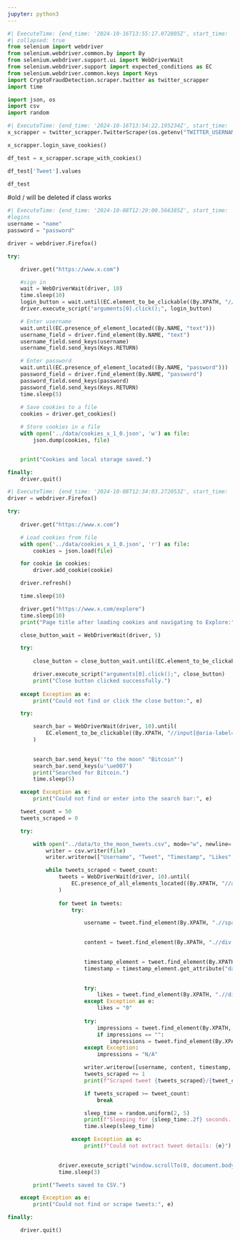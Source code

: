 ```yaml
---
jupyter: python3
---
```


```python
#| ExecuteTime: {end_time: '2024-10-16T13:55:17.072805Z', start_time: '2024-10-16T13:55:16.661438Z'}
#| collapsed: true
from selenium import webdriver
from selenium.webdriver.common.by import By
from selenium.webdriver.support.ui import WebDriverWait
from selenium.webdriver.support import expected_conditions as EC
from selenium.webdriver.common.keys import Keys
import CryptoFraudDetection.scraper.twitter as twitter_scrapper
import time

import json, os
import csv
import random
```

```python
#| ExecuteTime: {end_time: '2024-10-16T13:54:22.195234Z', start_time: '2024-10-16T13:54:22.183531Z'}
x_scrapper = twitter_scrapper.TwitterScraper(os.getenv("TWITTER_USERNAME"), os.getenv("TWITTER_PASSWORD"))
```

```python
x_scrapper.login_save_cookies()
```

```python
df_test = x_scrapper.scrape_with_cookies()
```

```python
df_test['Tweet'].values
```

```python
df_test
```

#old / will be deleted if class works

```python
#| ExecuteTime: {end_time: '2024-10-08T12:29:00.566385Z', start_time: '2024-10-08T12:28:32.301287Z'}
#logins
username = "name"
password = "password"

driver = webdriver.Firefox()

try:

    driver.get("https://www.x.com")

    #sign in
    wait = WebDriverWait(driver, 10)
    time.sleep(10)
    login_button = wait.until(EC.element_to_be_clickable((By.XPATH, "//a[@href='/login']")))
    driver.execute_script("arguments[0].click();", login_button)

    # Enter username
    wait.until(EC.presence_of_element_located((By.NAME, "text")))
    username_field = driver.find_element(By.NAME, "text")
    username_field.send_keys(username)
    username_field.send_keys(Keys.RETURN)

    # Enter password
    wait.until(EC.presence_of_element_located((By.NAME, "password")))
    password_field = driver.find_element(By.NAME, "password")
    password_field.send_keys(password)
    password_field.send_keys(Keys.RETURN)
    time.sleep(5)
    
    # Save cookies to a file
    cookies = driver.get_cookies()

    # Store cookies in a file
    with open('../data/cookies_x_1_0.json', 'w') as file:
        json.dump(cookies, file)


    print("Cookies and local storage saved.")

finally:
    driver.quit()
```

```python
#| ExecuteTime: {end_time: '2024-10-08T12:34:03.272053Z', start_time: '2024-10-08T12:30:12.044851Z'}
driver = webdriver.Firefox()

try:
    
    driver.get("https://www.x.com")

    # Load cookies from file
    with open('../data/cookies_x_1_0.json', 'r') as file:
        cookies = json.load(file)

    for cookie in cookies:
        driver.add_cookie(cookie)

    driver.refresh()

    time.sleep(10)

    driver.get("https://www.x.com/explore")
    time.sleep(10)
    print("Page title after loading cookies and navigating to Explore:", driver.title)

    close_button_wait = WebDriverWait(driver, 5)

    try:
        
        close_button = close_button_wait.until(EC.element_to_be_clickable((By.XPATH, "//button[contains(@aria-label, 'Close')]")))

        driver.execute_script("arguments[0].click();", close_button)
        print("Close button clicked successfully.")
    
    except Exception as e:
        print("Could not find or click the close button:", e)

    try:

        search_bar = WebDriverWait(driver, 10).until(
            EC.element_to_be_clickable((By.XPATH, "//input[@aria-label='Search query']"))
        )
        

        search_bar.send_keys('"to the moon" "Bitcoin"')
        search_bar.send_keys(u'\ue007')
        print("Searched for Bitcoin.")
        time.sleep(5)

    except Exception as e:
        print("Could not find or enter into the search bar:", e)

    tweet_count = 50  
    tweets_scraped = 0

    try:

        with open("../data/to_the_moon_tweets.csv", mode="w", newline='', encoding='utf-8') as file:
            writer = csv.writer(file)
            writer.writerow(["Username", "Tweet", "Timestamp", "Likes", "Impressions"])

            while tweets_scraped < tweet_count:
                tweets = WebDriverWait(driver, 10).until(
                    EC.presence_of_all_elements_located((By.XPATH, "//article[@data-testid='tweet']"))
                )
                
                for tweet in tweets:
                    try:

                        username = tweet.find_element(By.XPATH, ".//span[contains(text(), '@')]").text
                        

                        content = tweet.find_element(By.XPATH, ".//div[@data-testid='tweetText']").text
                        

                        timestamp_element = tweet.find_element(By.XPATH, ".//time")
                        timestamp = timestamp_element.get_attribute("datetime")
                        

                        try:
                            likes = tweet.find_element(By.XPATH, ".//div[@data-testid='like']//span").get_attribute("innerHTML")
                        except Exception as e:
                            likes = "0"
                        
                        try:
                            impressions = tweet.find_element(By.XPATH, ".//div[@data-testid='view']").text
                            if impressions == "":
                                impressions = tweet.find_element(By.XPATH, ".//div[@data-testid='view']//span").get_attribute("innerHTML")
                        except Exception:
                            impressions = "N/A"

                        writer.writerow([username, content, timestamp, likes, impressions])
                        tweets_scraped += 1
                        print(f"Scraped tweet {tweets_scraped}/{tweet_count}: {username} - {content[:50]}")

                        if tweets_scraped >= tweet_count:
                            break

                        sleep_time = random.uniform(2, 5)
                        print(f"Sleeping for {sleep_time:.2f} seconds...")
                        time.sleep(sleep_time)

                    except Exception as e:
                        print(f"Could not extract tweet details: {e}")
                

                driver.execute_script("window.scrollTo(0, document.body.scrollHeight);")
                time.sleep(3)  

        print("Tweets saved to CSV.")

    except Exception as e:
        print("Could not find or scrape tweets:", e)

finally:

    driver.quit()
```

